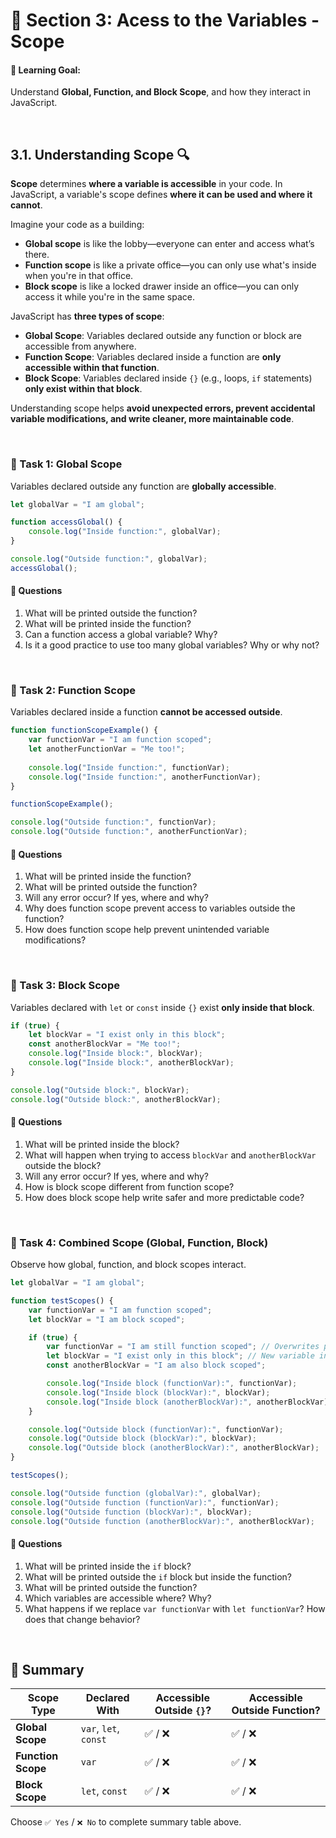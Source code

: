 # 🐚 Section 3: Acess to the Variables - Scope
#### 🏁 Learning Goal:
Understand **Global, Function, and Block Scope**, and how they interact in JavaScript.

<br />

## 3.1. Understanding Scope 🔍
**Scope** determines **where a variable is accessible** in your code. In JavaScript, a variable's scope defines **where it can be used and where it cannot**.

Imagine your code as a building:
- **Global scope** is like the lobby—everyone can enter and access what’s there.
- **Function scope** is like a private office—you can only use what's inside when you're in that office.
- **Block scope** is like a locked drawer inside an office—you can only access it while you're in the same space.

JavaScript has **three types of scope**:
- **Global Scope**: Variables declared outside any function or block are accessible from anywhere.
- **Function Scope**: Variables declared inside a function are **only accessible within that function**.
- **Block Scope**: Variables declared inside `{}` (e.g., loops, `if` statements) **only exist within that block**.

Understanding scope helps **avoid unexpected errors, prevent accidental variable modifications, and write cleaner, more maintainable code**.

<br />

### **🔧 Task 1: Global Scope**
Variables declared outside any function are **globally accessible**.

```javascript
let globalVar = "I am global"; 

function accessGlobal() {
    console.log("Inside function:", globalVar);
}

console.log("Outside function:", globalVar);
accessGlobal();
```

#### **🔎 Questions**
1. What will be printed outside the function?
2. What will be printed inside the function?
3. Can a function access a global variable? Why?
4. Is it a good practice to use too many global variables? Why or why not?

<br />

### **🔧 Task 2: Function Scope**
Variables declared inside a function **cannot be accessed outside**.

```javascript
function functionScopeExample() {
    var functionVar = "I am function scoped";
    let anotherFunctionVar = "Me too!";
    
    console.log("Inside function:", functionVar);
    console.log("Inside function:", anotherFunctionVar);
}

functionScopeExample();

console.log("Outside function:", functionVar);
console.log("Outside function:", anotherFunctionVar);
```

#### **🔎 Questions**
1. What will be printed inside the function?
2. What will be printed outside the function?
3. Will any error occur? If yes, where and why?
4. Why does function scope prevent access to variables outside the function?
5. How does function scope help prevent unintended variable modifications?


<br />

### **🔧 Task 3: Block Scope**
Variables declared with `let` or `const` inside `{}` exist **only inside that block**.

```javascript
if (true) {
    let blockVar = "I exist only in this block";
    const anotherBlockVar = "Me too!";
    console.log("Inside block:", blockVar);
    console.log("Inside block:", anotherBlockVar);
}

console.log("Outside block:", blockVar);
console.log("Outside block:", anotherBlockVar);
```

#### **🔎 Questions**
1. What will be printed inside the block?
2. What will happen when trying to access `blockVar` and `anotherBlockVar` outside the block?
3. Will any error occur? If yes, where and why?
4. How is block scope different from function scope?
5. How does block scope help write safer and more predictable code?


<br />

### **🔧 Task 4: Combined Scope (Global, Function, Block)**
Observe how global, function, and block scopes interact.

```javascript
let globalVar = "I am global"; 

function testScopes() {
    var functionVar = "I am function scoped";
    let blockVar = "I am block scoped";

    if (true) {
        var functionVar = "I am still function scoped"; // Overwrites previous var
        let blockVar = "I exist only in this block"; // New variable inside block
        const anotherBlockVar = "I am also block scoped";

        console.log("Inside block (functionVar):", functionVar);
        console.log("Inside block (blockVar):", blockVar);
        console.log("Inside block (anotherBlockVar):", anotherBlockVar);
    }

    console.log("Outside block (functionVar):", functionVar);
    console.log("Outside block (blockVar):", blockVar);
    console.log("Outside block (anotherBlockVar):", anotherBlockVar);
}

testScopes();

console.log("Outside function (globalVar):", globalVar);
console.log("Outside function (functionVar):", functionVar);
console.log("Outside function (blockVar):", blockVar);
console.log("Outside function (anotherBlockVar):", anotherBlockVar);
```

#### **🔎 Questions**
1. What will be printed inside the `if` block?
2. What will be printed outside the `if` block but inside the function?
3. What will be printed outside the function?
4. Which variables are accessible where? Why?
5. What happens if we replace `var functionVar` with `let functionVar`? How does that change behavior?

<br />

## 🌟 Summary
| Scope Type | Declared With | Accessible Outside `{}`? | Accessible Outside Function? |
|------------|--------------|--------------------------|-----------------------------|
| **Global Scope** | `var`, `let`, `const` | ✅ / ❌ | ✅ / ❌ |
| **Function Scope** | `var` | ✅ / ❌ | ✅ / ❌ |
| **Block Scope** | `let`, `const` | ✅ / ❌ | ✅ / ❌ |

Choose `✅ Yes` / `❌ No` to complete summary table above.